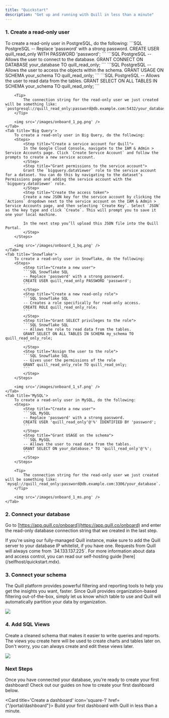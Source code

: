```yaml
---
title: "Quickstart"
description: "Get up and running with Quill in less than a minute"
---
```


### 1. Create a read-only user

<Tabs>
	<Tab title='PostgreSQL'>
    	To create a read-only user in PostgreSQL, do the following:
    	<Steps>
    		<Step title="Create a new user">
    		```SQL PostgreSQL
			-- Replace 'password' with a strong password.
    		CREATE USER quill_read_only WITH PASSWORD 'password';
    		```
    		</Step>
    		<Step title="Grant CONNECT privileges">
    		```SQL PostgreSQL
			-- Allows the user to connect to the database.
    		GRANT CONNECT ON DATABASE your_database TO quill_read_only;
    		```
    		</Step>
    		<Step title="Grant USAGE on the schema">
    		```SQL PostgreSQL
			-- Allows the user to access the objects within the schema.
    		GRANT USAGE ON SCHEMA your_schema TO quill_read_only;
    		```
    		</Step>
    		<Step title="Grant SELECT privileges on the schema">
    		```SQL PostgreSQL
			-- Allows the user to read data from the tables.
    		GRANT SELECT ON ALL TABLES IN SCHEMA your_schema TO quill_read_only;
    		```
    		</Step>
    	</Steps>

    	<Tip>
    		The connection string for the read-only user we just created will be something like: `postgresql://quill_read_only:password@db.example.com:5432/your_database`.
    	</Tip>

    	<img src='/images/onboard_1_pg.png' />
    </Tab>
    <Tab title='Big Query'>
    	To create a read-only user in Big Query, do the following:
    	<Steps>
    		<Step title="Create a service account for Quill">
    		In the Google Cloud Console, navigate to the IAM & Admin > Service Accounts page. Click `Create Service Account` and follow the prompts to create a new service account.
    		</Step>
    		<Step title="Grant permissions to the service account">
    		Grant the `bigquery.dataViewer` role to the service account for a dataset. You can do this by navigating to the dataset’s Permissions page and adding the service account with the `bigquery.dataViewer` role.
    		</Step>
    		<Step title="Create the access token">
    		Create a new JSON key for the service account by clicking the `Actions` dropdown next to the service account on the IAM & Admin > Service Accounts page, and then selecting `Create Key`. Select `JSON` as the key type and click `Create`. This will prompt you to save it one your local machine.

    		In the next step you’ll upload this JSON file into the Quill Portal.
    		</Step>
    	</Steps>

    	<img src='/images/onboard_1_bq.png' />
    </Tab>
    <Tab title='Snowflake'>
    	To create a read-only user in Snowflake, do the following:
    	<Steps>
    		<Step title="Create a new user">
    		```SQL Snowflake SQL
    		-- Replace 'password' with a strong password.
    		CREATE USER quill_read_only PASSWORD 'password';
    		```
    		</Step>
    		<Step title="Create a new read-only role">
    		```SQL Snowflake SQL
    		-- Creates a role specifically for read-only access.
    		CREATE ROLE quill_read_only_role;
    		```
    		</Step>
    		<Step title="Grant SELECT privileges to the role">
    		```SQL Snowflake SQL
    		-- Allows the role to read data from the tables.
    		GRANT SELECT ON ALL TABLES IN SCHEMA my_schema TO quill_read_only_role;
    		```
    		</Step>
    		<Step title="Assign the user to the role">
    		```SQL Snowflake SQL
    		-- Gives user the permissions of the role
    		GRANT quill_read_only_role TO quill_read_only;
    		```
    		</Step>
    	</Steps>

    	<img src='/images/onboard_1_sf.png' />
    </Tab>
    <Tab title='MySQL'>
    	To create a read-only user in MySQL, do the following:
    	<Steps>
    		<Step title="Create a new user">
    		```SQL MySQL
    		-- Replace 'password' with a strong password.
    		CREATE USER 'quill_read_only'@'%' IDENTIFIED BY 'password';
    		```
    		</Step>
    		<Step title="Grant USAGE on the schema">
    		```SQL MySQL
    		-- Allows the user to read data from the tables.
    		GRANT SELECT ON your_database.* TO 'quill_read_only'@'%';
    		```
    		</Step>
    	</Steps>

    	<Tip>
    		The connection string for the read-only user we just created will be something like: `mysql://quill_read_only:password@db.example.com:3306/your_database`.
    	</Tip>

    	<img src='/images/onboard_1_ms.png' />
    </Tab>

</Tabs>

### 2. Connect your database

Go to [https://app.quill.co/onboard](https://app.quill.co/onboard) and enter the read-only database connection string that we created in the last step.

<Tip>
	If you're using our fully-managed Quill instance, make sure to add the Quill
	server to your database IP whitelist, if you have one. Requests from Quill
	will always come from `34.133.137.225`.
</Tip>

<Info>
	For more information about data and access control, you can read our
	self-hosting guide [here](/selfhost/quickstart.mdx).
</Info>

### 3. Connect your schema

The Quill platform provides powerful filtering and reporting tools to help you get the insights you want, faster. Since Quill provides organization-based filtering out-of-the-box, simply let us know which table to use and Quill will automatically partition your data by organization.

<img src='/images/onboard_2.png' />

### 4. Add SQL Views

Create a cleaned schema that makes it easier to write queries and reports. The views you create here will be used to create charts and tables later on. Don't worry, you can always create and edit these views later.

<img src='/images/onboard_3.png' />

### Next Steps

Once you have connected your database, you're ready to create your first dashboard! Check out our guides on how to create your first dashboard below.

<Card title='Create a dashboard' icon='square-1' href={"/portal/dashboard"}>
	Build your first dashboard with Quill in less than a minute.
</Card>
